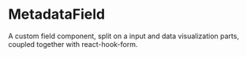 
<Meta of={Story} />

# MetadataField

A custom field component, split on a input and data visualization parts, coupled together with react-hook-form.

<Primary />
<Controls />

